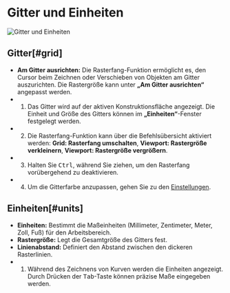 
# Gitter und Einheiten

![Gitter und Einheiten](/img/grid-and-units.png)

## Gitter[#grid]

- **Am Gitter ausrichten:** Die Rasterfang-Funktion ermöglicht es, den Cursor beim Zeichnen oder Verschieben von Objekten am Gitter auszurichten. Die Rastergröße kann unter **„Am Gitter ausrichten“** angepasst werden.
- 1. Das Gitter wird auf der aktiven Konstruktionsfläche angezeigt. Die Einheit und Größe des Gitters können im **„Einheiten“**-Fenster festgelegt werden.
- 2. Die Rasterfang-Funktion kann über die Befehlsübersicht aktiviert werden: **Grid: Rasterfang umschalten**, **Viewport: Rastergröße verkleinern**, **Viewport: Rastergröße vergrößern**.
- 3. Halten Sie <kbd>Ctrl</kbd>, während Sie ziehen, um den Rasterfang vorübergehend zu deaktivieren.
- 4. Um die Gitterfarbe anzupassen, gehen Sie zu den [Einstellungen](preferences).

## Einheiten[#units]

- **Einheiten:** Bestimmt die Maßeinheiten (Millimeter, Zentimeter, Meter, Zoll, Fuß) für den Arbeitsbereich.
- **Rastergröße:** Legt die Gesamtgröße des Gitters fest.
- **Linienabstand:** Definiert den Abstand zwischen den dickeren Rasterlinien.
- 1. Während des Zeichnens von Kurven werden die Einheiten angezeigt. Durch Drücken der <kbd>Tab</kbd>-Taste können präzise Maße eingegeben werden.
